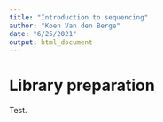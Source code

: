 ```yaml
---
title: "Introduction to sequencing"
author: "Koen Van den Berge"
date: "6/25/2021"
output: html_document
---
```


# Library preparation

Test.
